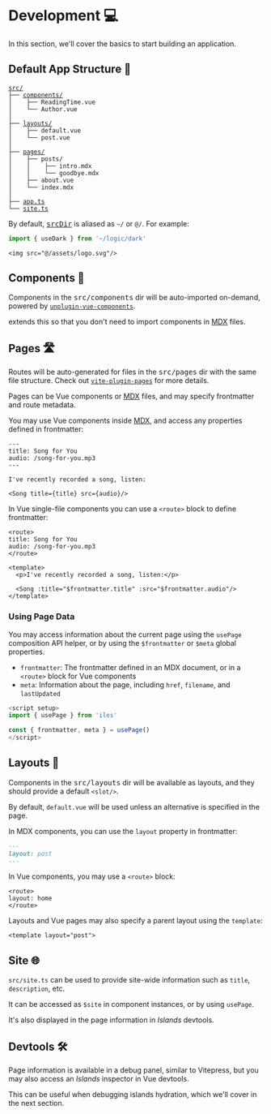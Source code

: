 [srcDir]: /config#srcDir
[devtools1]: https://user-images.githubusercontent.com/1158253/133314267-f0ba784c-ff64-4ee8-b2bf-97ecffc2facd.jpg
[devtools2]: https://user-images.githubusercontent.com/1158253/133314279-1edc22d1-3ffb-414e-b994-212cb316593b.jpg
[MDX]: https://mdxjs.com/

# Development 💻

In this section, we'll cover the basics to start building an <Iles/> application.

## Default App Structure 📂

<pre class="code">
<code><kbd class="-ml-2"><a href="/config#srcDir">src/</a></kbd>
├── <kbd><a href="#components">components/</a></kbd>
│    ├── ReadingTime.vue
│    └── Author.vue
│
├── <kbd><a href="#layouts">layouts/</a></kbd>
│    ├── default.vue
│    └── post.vue
│
├── <kbd><a href="#pages">pages/</a></kbd>
│    ├── posts/
│    │    ├── intro.mdx
│    │    └── goodbye.mdx
│    ├── about.vue
│    └── index.mdx
│
├── <kbd><a href="/config#your-app">app.ts</a></kbd>
└── <kbd><a href="#site">site.ts</a></kbd></code>
</pre>

By default, <kbd>[srcDir]</kbd> is aliased as `~/` or `@/`. For example:

```ts
import { useDark } from '~/logic/dark'
```

```vue
<img src="@/assets/logo.svg"/>
```

## Components 🧱

Components in the <kbd>src/components</kbd> dir will be auto-imported on-demand, powered by [`unplugin-vue-components`](https://github.com/antfu/unplugin-vue-components).

<Iles/> extends this so that you don't need to import components in [MDX] files.

## Pages 🛣

Routes will be auto-generated for files in the <kbd>src/pages</kbd> dir with the same file structure.
Check out [`vite-plugin-pages`](https://github.com/hannoeru/vite-plugin-pages) for more details.

Pages can be Vue components or [MDX] files, and may specify frontmatter and route metadata.

You may use Vue components inside [MDX], and access any properties defined in frontmatter:

```mdx
---
title: Song for You
audio: /song-for-you.mp3
---

I've recently recorded a song, listen:

<Song title={title} src={audio}/>
```

In Vue single-file components you can use a `<route>` block to define frontmatter:

```vue
<route>
title: Song for You
audio: /song-for-you.mp3
</route>

<template>
  <p>I've recently recorded a song, listen:</p>

  <Song :title="$frontmatter.title" :src="$frontmatter.audio"/>
</template>
```

### Using Page Data

You may access information about the current page using the `usePage` composition API helper, or by using the  `$frontmatter` or `$meta` global properties.

- `frontmatter`: The frontmatter defined in an MDX document, or in a `<route>` block for Vue components
- `meta`: Information about the page, including `href`, `filename`, and `lastUpdated`

```ts
<script setup>
import { usePage } from 'iles'

const { frontmatter, meta } = usePage()
</script>
```

## Layouts 📐

Components in the <kbd>src/layouts</kbd> dir will be available as layouts, and they should provide a default `<slot/>`.

By default, `default.vue` will be used unless an alternative is specified in the page.

In MDX components, you can use the `layout` property in frontmatter:

```md
---
layout: post
---
```

In Vue components, you may use a `<route>` block:

```vue
<route>
layout: home
</route>
```

Layouts and Vue pages may also specify a parent layout using the `template`:

```vue
<template layout="post">
```

## Site 🌐

`src/site.ts` can be used to provide site-wide information such as `title`, `description`, etc.

It can be accessed as `$site` in component instances, or by using `usePage`.

It's also displayed in the page information in _Islands_ devtools.

## Devtools 🛠

Page information is available in a debug panel, similar to Vitepress, but you may also access an _Islands_ inspector in Vue devtools.

This can be useful when debugging islands hydration, which we'll cover in the next section.